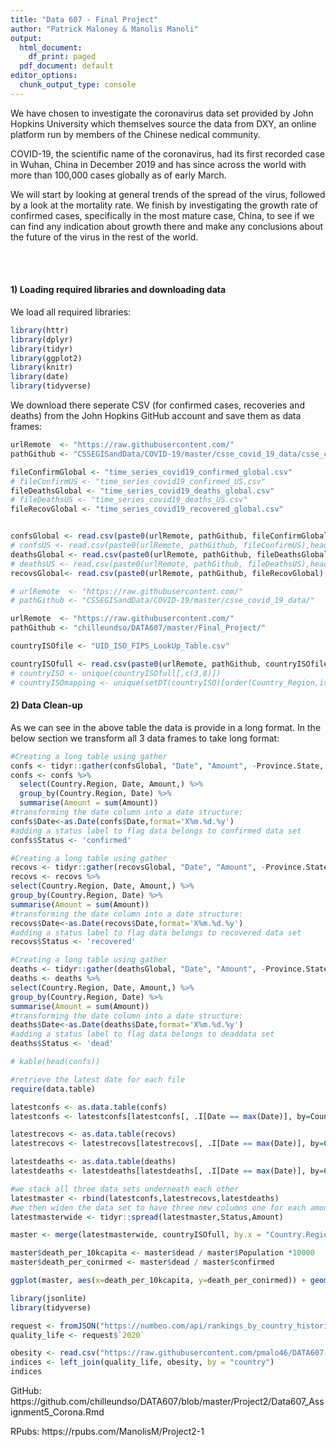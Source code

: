 ---
title: "Data 607 - Final Project"
author: "Patrick Maloney & Manolis Manoli"
output:
  html_document:
    df_print: paged
  pdf_document: default
editor_options:
  chunk_output_type: console
---


We have chosen to investigate the coronavirus data set provided by John Hopkins University which themselves source the data from DXY, an online platform run by members of the Chinese nedical community.

COVID-19, the scientific name of the coronavirus, had its first recorded case in Wuhan, China in December 2019 and has since across the world with more than 100,000 cases globally as of early March.

We will start by looking at general trends of the spread of the virus, followed by a look at the mortality rate. We finish by investigating the growth rate of confirmed cases, specifically in the most mature case, China, to see if we can find any indication about growth there and make any conclusions about the future of the virus in the rest of the world.

  <br>
  <br>
   
#### 1) Loading required libraries and downloading data

We load all required libraries:

```{r load_libraries, eval=TRUE, results='hide',message=F}
library(httr)
library(dplyr)
library(tidyr)
library(ggplot2)
library(knitr)
library(date)
library(tidyverse)
```

We download there seperate CSV (for confirmed cases, recoveries and deaths) from the John Hopkins GitHub account and save them as data frames:

```{r data_download,eval=TRUE}

urlRemote  <- "https://raw.githubusercontent.com/"
pathGithub <- "CSSEGISandData/COVID-19/master/csse_covid_19_data/csse_covid_19_time_series/"

fileConfirmGlobal <- "time_series_covid19_confirmed_global.csv"
# fileConfirmUS <- "time_series_covid19_confirmed_US.csv"
fileDeathsGlobal <- "time_series_covid19_deaths_global.csv"
# fileDeathsUS <- "time_series_covid19_deaths_US.csv"
fileRecovGlobal <- "time_series_covid19_recovered_global.csv"


confsGlobal <- read.csv(paste0(urlRemote, pathGithub, fileConfirmGlobal),header = TRUE)
# confsUS <- read.csv(paste0(urlRemote, pathGithub, fileConfirmUS),header = TRUE)
deathsGlobal <- read.csv(paste0(urlRemote, pathGithub, fileDeathsGlobal),header = TRUE)
# deathsUS <- read.csv(paste0(urlRemote, pathGithub, fileDeathsUS),header = TRUE)
recovsGlobal<- read.csv(paste0(urlRemote, pathGithub, fileRecovGlobal),header = TRUE)
```


```{r data_download_countryISO,eval=TRUE}

# urlRemote  <- "https://raw.githubusercontent.com/"
# pathGithub <- "CSSEGISandData/COVID-19/master/csse_covid_19_data/"

urlRemote  <- "https://raw.githubusercontent.com/"
pathGithub <- "chilleundso/DATA607/master/Final_Project/"

countryISOfile <- "UID_ISO_FIPS_LookUp_Table.csv"

countryISOfull <- read.csv(paste0(urlRemote, pathGithub, countryISOfile),header = TRUE)
# countryISO <- unique(countryISOfull[,c(3,8)])
# countryISOmapping <- unique(setDT(countryISO)[order(Country_Region,iso3)], by = "Country_Region")
```



#### 2) Data Clean-up

As we can see in the above table the data is provide in a long format. In the below section we transform all 3 data frames to take long format:

```{r create3tables,eval=TRUE}
#Creating a long table using gather
confs <- tidyr::gather(confsGlobal, "Date", "Amount", -Province.State, -Country.Region, -Lat, -Long)
confs <- confs %>%
  select(Country.Region, Date, Amount,) %>%
  group_by(Country.Region, Date) %>%
  summarise(Amount = sum(Amount))
#transforming the date column into a date structure:
confs$Date<-as.Date(confs$Date,format='X%m.%d.%y')
#adding a status label to flag data belongs to confirmed data set
confs$Status <- 'confirmed'

#Creating a long table using gather
recovs <- tidyr::gather(recovsGlobal, "Date", "Amount", -Province.State, -Country.Region, -Lat, -Long)
recovs <- recovs %>%
select(Country.Region, Date, Amount,) %>%
group_by(Country.Region, Date) %>%
summarise(Amount = sum(Amount))
#transforming the date column into a date structure:
recovs$Date<-as.Date(recovs$Date,format='X%m.%d.%y')
#adding a status label to flag data belongs to recovered data set
recovs$Status <- 'recovered'

#Creating a long table using gather
deaths <- tidyr::gather(deathsGlobal, "Date", "Amount", -Province.State, -Country.Region, -Lat, -Long)
deaths <- deaths %>%
select(Country.Region, Date, Amount,) %>%
group_by(Country.Region, Date) %>%
summarise(Amount = sum(Amount))
#transforming the date column into a date structure:
deaths$Date<-as.Date(deaths$Date,format='X%m.%d.%y')
#adding a status label to flag data belongs to deaddata set
deaths$Status <- 'dead'

# kable(head(confs))
```

```{r latest_per_country,eval=TRUE}
#retrieve the latest date for each file
require(data.table)

latestconfs <- as.data.table(confs)
latestconfs <- latestconfs[latestconfs[, .I[Date == max(Date)], by=Country.Region]$V1]

latestrecovs <- as.data.table(recovs)
latestrecovs <- latestrecovs[latestrecovs[, .I[Date == max(Date)], by=Country.Region]$V1]

latestdeaths <- as.data.table(deaths)
latestdeaths <- latestdeaths[latestdeaths[, .I[Date == max(Date)], by=Country.Region]$V1]

```

```{r combine_latest_in_master,eval=TRUE}
#we stack all three data sets underneath each other
latestmaster <- rbind(latestconfs,latestrecovs,latestdeaths)
#we then widen the data set to have three new columns one for each amount of confirmed, recovered and dead cases:
latestmasterwide <- tidyr::spread(latestmaster,Status,Amount)

```



```{r add_ISO_master,eval=TRUE}
master <- merge(latestmasterwide, countryISOfull, by.x = "Country.Region", by.y = "Combined_Key",all.x = TRUE)
```

```{r add_measures,eval=TRUE}
master$death_per_10kcapita <- master$dead / master$Population *10000
master$death_per_conirmed <- master$dead / master$confirmed
```

```{r scatter,eval=TRUE}
ggplot(master, aes(x=death_per_10kcapita, y=death_per_conirmed)) + geom_point()
```

```{r}
library(jsonlite)
library(tidyverse)

request <- fromJSON("https://numbeo.com/api/rankings_by_country_historical?api_key=x2mmjp3a6651i3&section=12")
quality_life <- request$`2020`

obesity <- read.csv("https://raw.githubusercontent.com/pmalo46/DATA607-1/master/Final_Project/obesity.csv")
indices <- left_join(quality_life, obesity, by = "country")
indices
```




GitHub:
https://github.com/chilleundso/DATA607/blob/master/Project2/Data607_Assignment5_Corona.Rmd

RPubs:
https://rpubs.com/ManolisM/Project2-1

